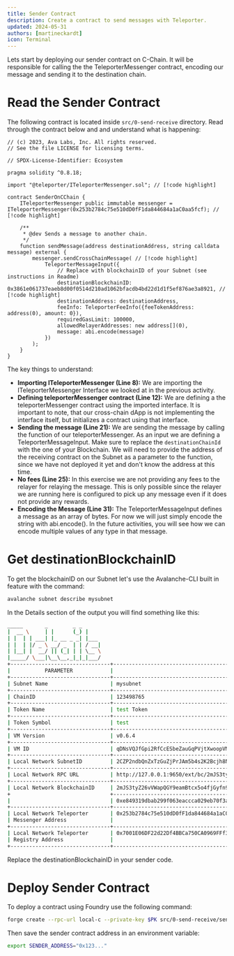 ```yaml
---
title: Sender Contract
description: Create a contract to send messages with Teleporter.
updated: 2024-05-31
authors: [martineckardt]
icon: Terminal
---
```


Lets start by deploying our sender contract on C-Chain. It will be responsible for calling the the TeleporterMessenger contract, encoding our message and sending it to the destination chain. 

# Read the Sender Contract
The following contract is located inside `src/0-send-receive` directory. Read through the contract below and and understand what is happening:

```solidity title="src/0-send-receive/senderOnCChain.sol"
// (c) 2023, Ava Labs, Inc. All rights reserved.
// See the file LICENSE for licensing terms.

// SPDX-License-Identifier: Ecosystem

pragma solidity ^0.8.18;

import "@teleporter/ITeleporterMessenger.sol"; // [!code highlight]

contract SenderOnCChain {
    ITeleporterMessenger public immutable messenger = ITeleporterMessenger(0x253b2784c75e510dD0fF1da844684a1aC0aa5fcf); // [!code highlight]

    /**
     * @dev Sends a message to another chain.
     */
    function sendMessage(address destinationAddress, string calldata message) external {
        messenger.sendCrossChainMessage( // [!code highlight]
            TeleporterMessageInput({
                // Replace with blockchainID of your Subnet (see instructions in Readme)
                destinationBlockchainID: 0x3861e061737eaeb8d00f0514d210ad1062bfacdb4bd22d1d1f5ef876ae3a8921, // [!code highlight]
                destinationAddress: destinationAddress, 
                feeInfo: TeleporterFeeInfo({feeTokenAddress: address(0), amount: 0}),
                requiredGasLimit: 100000,
                allowedRelayerAddresses: new address[](0),
                message: abi.encode(message)
            })
        );
    }
}
```

The key things to understand:

- **Importing ITeleporterMessenger (Line 8):** We are importing the ITeleporterMessenger Interface we looked at in the previous activity.
- **Defining teleporterMessenger contract (Line 12):** We are defining a the teleporterMessenger contract using the imported interface. It is important to note, that our cross-chain dApp is not implementing the interface itself, but initializes a contract using that interface.
- **Sending the message (Line 21):** We are sending the message by calling the function of our teleporterMessenger. As an input we are defining a TeleporterMessageInput. Make sure to replace the `destinationChainId` with the one of your Blockchain. We will need to provide the address of the receiving contract on the Subnet as a parameter to the function, since we have not deployed it yet and don't know the address at this time.   
- **No fees (Line 25):** In this exercise we are not providing any fees to the relayer for relaying the message. This is only possible since the relayer we are running here is configured to pick up any message even if it does not provide any rewards.
- **Encoding the Message (Line 31):** The TeleporterMessageInput defines a message as an array of bytes. For now we will just simply encode the string with abi.encode(). In the future activities, you will see how we can encode multiple values of any type in that message.

# Get destinationBlockchainID
To get the blockchainID on our Subnet let's use the Avalanche-CLI built in feature with the command:

``` bash
avalanche subnet describe mysubnet
```

In the Details section of the output you will find something like this:
 
 ```bash
 _____       _        _ _
|  __ \     | |      (_) |
| |  | | ___| |_ __ _ _| |___
| |  | |/ _ \ __/ _  | | / __|
| |__| |  __/ || (_| | | \__ \
|_____/ \___|\__\__,_|_|_|___/
+--------------------------------+-------------------------------------------------------------------------------------+
|           PARAMETER            |                                        VALUE                                        |
+--------------------------------+-------------------------------------------------------------------------------------+
| Subnet Name                    | mysubnet                                                                            |
+--------------------------------+-------------------------------------------------------------------------------------+
| ChainID                        | 123498765                                                                           |
+--------------------------------+-------------------------------------------------------------------------------------+
| Token Name                     | test Token                                                                          |
+--------------------------------+-------------------------------------------------------------------------------------+
| Token Symbol                   | test                                                                                |
+--------------------------------+-------------------------------------------------------------------------------------+
| VM Version                     | v0.6.4                                                                              |
+--------------------------------+-------------------------------------------------------------------------------------+
| VM ID                          | qDNsVQJfGpi2RfCcESbeZauGqPVjtXwoopVMtrGkdoUxmFKov                                   |
+--------------------------------+-------------------------------------------------------------------------------------+
| Local Network SubnetID         | 2CZP2ndbQnZxTzGuZjPrJAm5b4s2K2Bcjh8NqWoymi8NZMLYQk                                  |
+--------------------------------+-------------------------------------------------------------------------------------+
| Local Network RPC URL          | http://127.0.0.1:9650/ext/bc/2mJS3tyZ26vVWapQGY9eamBtcx5o4fjGyfn9ZKpL8axnUDy5yx/rpc |
+--------------------------------+-------------------------------------------------------------------------------------+
| Local Network BlockchainID     | 2mJS3tyZ26vVWapQGY9eamBtcx5o4fjGyfn9ZKpL8axnUDy5yx                                  |
+                                +-------------------------------------------------------------------------------------+
|                                | 0xe849319dbab299f063eaccca029eb70f3a3337e10106d2c44d09a168385e570a                  |
+--------------------------------+-------------------------------------------------------------------------------------+
| Local Network Teleporter       | 0x253b2784c75e510dD0fF1da844684a1aC0aa5fcf                                          |
| Messenger Address              |                                                                                     |
+--------------------------------+-------------------------------------------------------------------------------------+
| Local Network Teleporter       | 0x7001E06DF22d22Df4BBCa750CA0969FFf3739A7A                                          |
| Registry Address               |                                                                                     |
+--------------------------------+-------------------------------------------------------------------------------------+
```
Replace the destinationBlockchainID in your sender code.

# Deploy Sender Contract

To deploy a contract using Foundry use the following command:

```bash
forge create --rpc-url local-c --private-key $PK src/0-send-receive/senderOnCChain.sol:SenderOnCChain
```
Then save the sender contract address in an environment variable:

```bash
export SENDER_ADDRESS="0x123..."
```